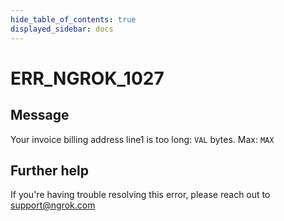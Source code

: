 ```yaml
---
hide_table_of_contents: true
displayed_sidebar: docs
---
```



# ERR_NGROK_1027

## Message

Your invoice billing address line1 is too long: `VAL` bytes. Max: `MAX`

<ErrorDetails error="err_ngrok_1027" />

## Further help

If you're having trouble resolving this error, please reach out to [support@ngrok.com](mailto:support@ngrok.com?subject=Help%20with%20ERR_NGROK_1027)
